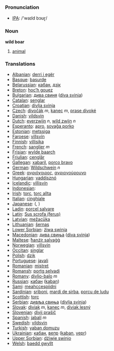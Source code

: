 === Pronunciation ===
*[[w:IPA|IPA]]: /'waɪld bɔʊɽ/

=== Noun ===

'''wild boar'''

# [[animal]]

=== Translations ===

*[[Albanian]]: [[derri i egër]]
*[[Basque]]: [[basurde]]
*[[Belarussian]]: [[кабан]], [[дзік]]
*[[Breton]]: [[hoc’h gouez]]
*[[Bulgarian]]: [[дива свиня]] ([[diva svinja]])
*[[Catalan]]: [[senglar]]
*[[Croatian]]: [[divlja svinja]]
*[[Czech]]: [[divočák]] ''m'', [[kanec]] ''m'', [[prase divoké]]
*[[Danish]]: [[vildsvin]]
*[[Dutch]]: [[everzwijn]] ''n'', [[wild zwijn]] ''n''
*[[Esperanto]]: [[apro]], [[sovaĝa porko]]
*[[Estonian]]: [[metssiga]]
*[[Faroese]]: [[villsvín]]
*[[Finnish]]: [[villisika]]
*[[French]]: [[sanglier]] ''m''
*[[Frisian]]: [[wylde baarch]]
*[[Friulian]]: [[cenglâr]]
*[[Gallegan]]: [[xabaril]], [[porco bravo]]
*[[German]]: [[Wildschwein]] ''n''
*[[Greek]]: [[αγριόχοιρος]], [[αγριογούρουνο]] '' ''
*[[Hungarian]]: [[vaddisznó]]
*[[Icelandic]]: [[villisvín]]
*[[Indonesian]]: [[]]
*[[Irish]]: [[torc]], [[torc allta]]
*[[Italian]]: [[cinghiale]] '' ''
*[[Japanese]]: [[]] ([[]], )
*[[Ladin]]: [[porcel salvare]]
*[[Latin]]: [[Sus scrofa (ferus)]] '' ''
*[[Latvian]]: [[mežacūka]]
*[[Lithuanian]]: [[šernas]]
*[[Lower Sorbian]]: [[źiwa swinja]]
*[[Macedonian]]: [[дива свиња]] ([[diva svinja]])
*[[Maltese]]: [[ħanżir salvaġġ]]
*[[Norwegian]]: [[villsvin]]
*[[Occitan]]: [[singlar]]
*[[Polish]]: [[dzik]] '' ''
*[[Portuguese]]: [[javali]]
*[[Romanian]]: [[mistreţ]]
*[[Romansh]]: [[portg selvadi]]
*[[Romany]]: [[divlio-balo]] ''m''
*[[Russian]]: [[кабан]] ([[kaban]]) '' ''
*[[Sami]]: [[meahccespiidni]]
*[[Sardinian]]: [[sriboni]], [[mardi de sirba]], [[porcu de ludu]]
*[[Scottish]]: [[torc]]
*[[Serbian]]: [[дивљa свиња]] ([[divlja svinja]])
*[[Slovak]]: [[diviak]] ''m'', [[kanec]] ''m'', [[diviak lesný]]
*[[Slovenian]]: [[divji prašič]]
*[[Spanish]]: [[jabalí]] ''m''
*[[Swedish]]: [[vildsvin]]
*[[Turkish]]: [[yaban domuzu]]
*[[Ukrainian]]: [[кабан]], [[вепр]] ([[kaban]], [[vepr]])
*[[Upper Sorbian]]: [[dźiwje swinjo]]
*[[Welsh]]: [[baedd gwyllt]]